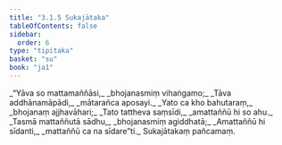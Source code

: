 ```yaml
---
title: "3.1.5 Sukajātaka"
tableOfContents: false
sidebar:
  order: 6
type: "tipitaka"
basket: "su"
book: "ja1"
---
```



<DynamicBreadcrumb />

<Division number="13" book="ja1" bookNo="22" page="202">

<Paragraph number="686" type="verses" book="ja1">
_“Yāva so mattamaññāsi,_  
_bhojanasmiṃ vihaṅgamo;_  
_Tāva addhānamāpādi,_  
_mātarañca aposayi._  

</Paragraph>

</Division>
<Division number="14" book="ja1" bookNo="22" page="202">

<Paragraph number="687" type="verses" book="ja1">
_Yato ca kho bahutaraṃ,_  
_bhojanaṃ ajjhavāhari;_  
_Tato tattheva saṃsīdi,_  
_amattaññū hi so ahu._  

</Paragraph>

</Division>
<Division number="15" book="ja1" bookNo="22" page="202">

<Paragraph number="688" type="verses" book="ja1">
_Tasmā mattaññutā sādhu,_  
_bhojanasmiṃ agiddhatā;_  
_Amattaññū hi sīdanti,_  
_mattaññū ca na sīdare”ti._  


</Paragraph>
</Division>

<Paragraph number="689" type="center" book="ja1">
Sukajātakaṃ pañcamaṃ.
</Paragraph>
